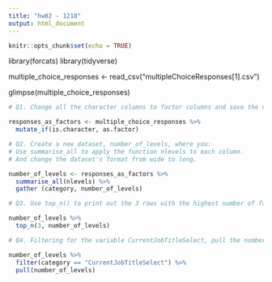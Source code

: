 ```yaml
---
title: "hw02 - 1218"
output: html_document
---
```


```r
knitr::opts_chunk$set(echo = TRUE)
```

library(forcats)
library(tidyverse)

multiple_choice_responses <- read_csv("multipleChoiceResponses[1].csv")

glimpse(multiple_choice_responses)

```r

# Q1. Change all the character columns to factor columns and save the new dataset as responses_as_factors. (hint: use mutate_if() )

responses_as_factors <- multiple_choice_responses %>% 
  mutate_if(is.character, as.factor)

```

```r

# Q2. Create a new dataset, number_of_levels, where you:
# Use summarise_all to apply the function nlevels to each column.
# And change the dataset's format from wide to long.

number_of_levels <- responses_as_factors %>% 
  summarise_all(nlevels) %>% 
  gather (category, number_of_levels)

```

```r

# Q3. Use top_n() to print out the 3 rows with the highest number of factor levels.

number_of_levels %>% 
  top_n(3, number_of_levels)

```

```r

# Q4. Filtering for the variable CurrentJobTitleSelect, pull the number of levels it has.

number_of_levels %>% 
  filter(category == "CurrentJobTitleSelect") %>%
  pull(number_of_levels)

```